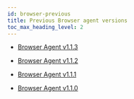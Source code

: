 ```yaml
---
id: browser-previous
title: Previous Browser agent versions
toc_max_heading_level: 2
---
```


- [Browser Agent v1.1.3](browser-v1_1_3)

- [Browser Agent v1.1.2](browser-v1_1_2)

- [Browser Agent v1.1.1](browser-v1_1_1)

- [Browser Agent v1.1.0](browser-v1_1_0)
